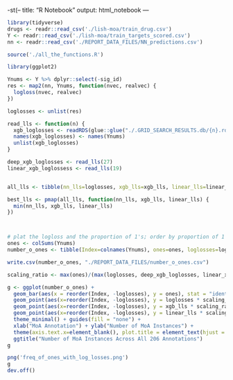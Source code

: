 -st(--
title: "R Notebook"
output: html_notebook
---


```r
library(tidyverse)
drugs <- readr::read_csv('./lish-moa/train_drug.csv')
Y <- readr::read_csv('./lish-moa/train_targets_scored.csv')
nn <- readr::read_csv('./REPORT_DATA_FILES/NN_predictions.csv')
```
```r
source('./all_the_functions.R')
```


```r
library(ggplot2)

Ynums <- Y %>% dplyr::select(-sig_id)
res <- map2(nn, Ynums, function(nvec, realvec) {
  logloss(nvec, realvec)
})

loglosses <- unlist(res)

read_lls <- function(n) {
  xgb_loglosses <- readRDS(glue::glue("./.GRID_SEARCH_RESULTS.db/{n}.rds"))
  names(xgb_loglosses) <- names(Ynums)
  unlist(xgb_loglosses)
}

deep_xgb_loglosses <- read_lls(27)
linear_xgb_loglossess <- read_lls(19)


all_lls <- tibble(nn_lls=loglosses, xgb_lls=xgb_lls, linear_lls=linear_xgb_loglossess)

best_lls <- pmap(all_lls, function(nn_lls, xgb_lls, linear_lls) {
  min(nn_lls, xgb_lls, linear_lls)
})



# plat the logloss and the proportion of 1's; order by proportion of 1's
ones <- colSums(Ynums)
number_o_ones <- tibble(Index=colnames(Ynums), ones=ones, loglosses=loglosses, xgb_lls=xgb_lls, linear_lls=linear_xgb_loglossess)

write.csv(number_o_ones, "./REPORT_DATA_FILES/number_o_ones.csv")

scaling_ratio <- max(ones)/(max(loglosses, deep_xgb_loglosses, linear_xgb_loglossess))

g <- ggplot(number_o_ones) + 
  geom_bar(aes(x = reorder(Index, -loglosses), y = ones), stat = "identity", fill = "red") + 
  geom_point(aes(x=reorder(Index, -loglosses), y = loglosses * scaling_ratio)) +
  geom_point(aes(x=reorder(Index, -loglosses), y = xgb_lls * scaling_ratio), col='green') +
  geom_point(aes(x=reorder(Index, -loglosses), y = linear_lls * scaling_ratio), col='orange') +
  theme_minimal() + guides(fill = "none") + 
  xlab("MoA Annotation") + ylab("Number of MoA Instances") + 
  theme(axis.text.x=element_blank(), plot.title = element_text(hjust = 0.5)) +
  ggtitle("Number of MoA Instances Across All 206 Annotations")
g

png('freq_of_ones_with_log_losses.png')
g
dev.off()

```













